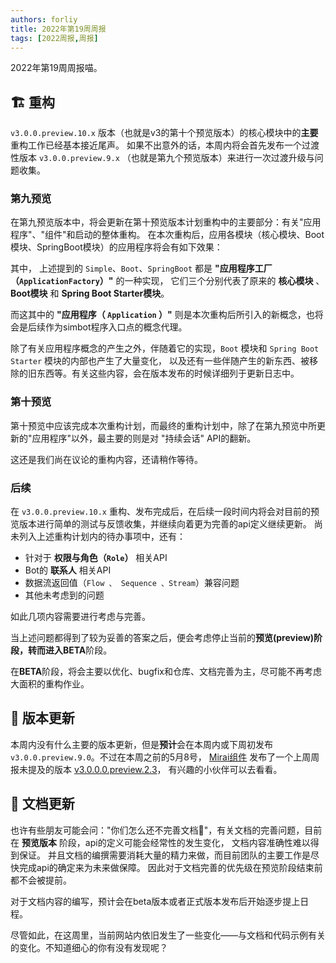 ```yaml
---
authors: forliy
title: 2022年第19周周报
tags: [2022周报,周报]
---
```




2022年第19周周报喵。

<!--truncate-->

## 🏗 重构
`v3.0.0.preview.10.x` 版本（也就是v3的第十个预览版本）的核心模块中的**主要**重构工作已经基本接近尾声。
如果不出意外的话，本周内将会首先发布一个过渡性版本 `v3.0.0.preview.9.x` （也就是第九个预览版本）来进行一次过渡升级与问题收集。

### 第九预览
在第九预览版本中，将会更新在第十预览版本计划重构中的主要部分：有关"应用程序"、"组件"和启动的整体重构。
在本次重构后，应用各模块（核心模块、Boot模块、SpringBoot模块）的应用程序将会有如下效果：


<Codes4w19/>

其中， 上述提到的 `Simple`、`Boot`、`SpringBoot` 都是 **"应用程序工厂（`ApplicationFactory`）"** 的一种实现，
它们三个分别代表了原来的 **核心模块** 、 **Boot模块** 和 **Spring Boot Starter模块**。

而这其中的 **"应用程序（ `Application` ）"** 则是本次重构后所引入的新概念，也将会是后续作为simbot程序入口点的概念代理。

除了有关应用程序概念的产生之外，伴随着它的实现，`Boot` 模块和 `Spring Boot Starter` 模块的内部也产生了大量变化，
以及还有一些伴随产生的新东西、被移除的旧东西等。有关这些内容，会在版本发布的时候详细列于更新日志中。

### 第十预览

第十预览中应该完成本次重构计划，而最终的重构计划中，除了在第九预览中所更新的"应用程序"以外，最主要的则是对 "持续会话" API的翻新。

这还是我们尚在议论的重构内容，还请稍作等待。


### 后续
在 `v3.0.0.preview.10.x` 重构、发布完成后，在后续一段时间内将会对目前的预览版本进行简单的测试与反馈收集，并继续向着更为完善的api定义继续更新。
尚未列入上述重构计划内的待办事项中，还有：
- 针对于 **权限与角色（`Role`）** 相关API
- Bot的 **联系人** 相关API
- 数据流返回值（`Flow 、 Sequence 、Stream`）兼容问题
- 其他未考虑到的问题

如此几项内容需要进行考虑与完善。

当上述问题都得到了较为妥善的答案之后，便会考虑停止当前的**预览(preview)**阶段，转而进入**BETA**阶段。

在**BETA**阶段，将会主要以优化、bugfix和仓库、文档完善为主，尽可能不再考虑大面积的重构作业。


## 🚀 版本更新
本周内没有什么主要的版本更新，但是**预计**会在本周内或下周初发布 `v3.0.0.preview.9.0`。不过在本周之前的5月8号，
[Mirai组件](https://github.com/simple-robot/simbot-component-mirai)
发布了一个上周周报未提及的版本
[v3.0.0.0.preview.2.3](https://github.com/simple-robot/simbot-component-mirai/releases/tag/v3.0.0.0.preview.2.3)，
有兴趣的小伙伴可以去看看。


## 📖 文档更新
也许有些朋友可能会问："你们怎么还不完善文档🙏"，有关文档的完善问题，目前在 **预览版本** 阶段，api的定义可能会经常性的发生变化，
文档内容准确性难以得到保证。
并且文档的编撰需要消耗大量的精力来做，而目前团队的主要工作是尽快完成api的确定来为未来做保障。
因此对于文档完善的优先级在预览阶段结束前都不会被提前。

对于文档内容的编写，预计会在beta版本或者正式版本发布后开始逐步提上日程。

尽管如此，在这周里，当前网站内依旧发生了一些变化——与文档和代码示例有关的变化。不知道细心的你有没有发现呢？



